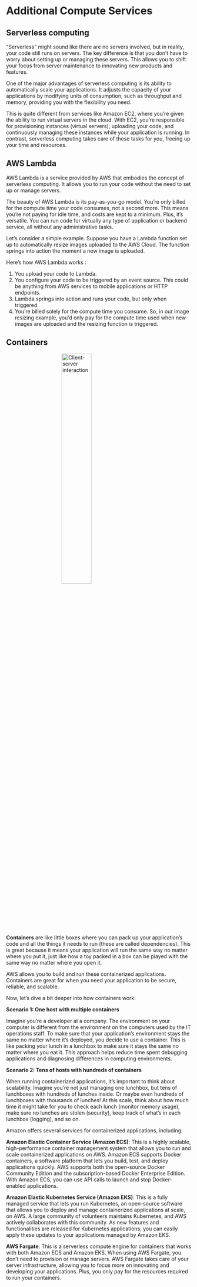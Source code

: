 # **Additional Compute Services**

## **Serverless computing**

“Serverless” might sound like there are no servers involved, but in reality, your code still runs on servers. The key difference is that you don’t have to worry about setting up or managing these servers. This allows you to shift your focus from server maintenance to innovating new products and features.

One of the major advantages of serverless computing is its ability to automatically scale your applications. It adjusts the capacity of your applications by modifying units of consumption, such as throughput and memory, providing you with the flexibility you need.

This is quite different from services like Amazon EC2, where you’re given the ability to run virtual servers in the cloud. With EC2, you’re responsible for provisioning instances (virtual servers), uploading your code, and continuously managing these instances while your application is running. In contrast, serverless computing takes care of these tasks for you, freeing up your time and resources.

## **AWS Lambda**

AWS Lambda is a service provided by AWS that embodies the concept of serverless computing. It allows you to run your code without the need to set up or manage servers.

The beauty of AWS Lambda is its pay-as-you-go model. You’re only billed for the compute time your code consumes, not a second more. This means you’re not paying for idle time, and costs are kept to a minimum. Plus, it’s versatile. You can run code for virtually any type of application or backend service, all without any administrative tasks.

Let’s consider a simple example. Suppose you have a Lambda function set up to automatically resize images uploaded to the AWS Cloud. The function springs into action the moment a new image is uploaded.

Here’s how AWS Lambda works :

1. You upload your code to Lambda.
2. You configure your code to be triggered by an event source. This could be anything from AWS services to mobile applications or HTTP endpoints.
3. Lambda springs into action and runs your code, but only when triggered.
4. You’re billed solely for the compute time you consume. So, in our image resizing example, you’d only pay for the compute time used when new images are uploaded and the resizing function is triggered.

## **Containers**

<img src="awscontainers.jpeg" alt="Client-server interaction" style="width:40%; display: block; margin: auto;">

**Containers** are like little boxes where you can pack up your application’s code and all the things it needs to run (these are called dependencies). This is great because it means your application will run the same way no matter where you put it, just like how a toy packed in a box can be played with the same way no matter where you open it.

AWS allows you to build and run these containerized applications. Containers are great for when you need your application to be secure, reliable, and scalable.

Now, let’s dive a bit deeper into how containers work:

**Scenario 1: One host with multiple containers** 

Imagine you’re a developer at a company. The environment on your computer is different from the environment on the computers used by the IT operations staff. To make sure that your application’s environment stays the same no matter where it’s deployed, you decide to use a container. This is like packing your lunch in a lunchbox to make sure it stays the same no matter where you eat it. This approach helps reduce time spent debugging applications and diagnosing differences in computing environments.

**Scenario 2: Tens of hosts with hundreds of containers** 

When running containerized applications, it’s important to think about scalability. Imagine you’re not just managing one lunchbox, but tens of lunchboxes with hundreds of lunches inside. Or maybe even hundreds of lunchboxes with thousands of lunches! At this scale, think about how much time it might take for you to check each lunch (monitor memory usage), make sure no lunches are stolen (security), keep track of what’s in each lunchbox (logging), and so on.

Amazon offers several services for containerized applications, including:

**Amazon Elastic Container Service (Amazon ECS)**: This is a highly scalable, high-performance container management system that allows you to run and scale containerized applications on AWS. Amazon ECS supports Docker containers, a software platform that lets you build, test, and deploy applications quickly. AWS supports both the open-source Docker Community Edition and the subscription-based Docker Enterprise Edition. With Amazon ECS, you can use API calls to launch and stop Docker-enabled applications.

**Amazon Elastic Kubernetes Service (Amazon EKS)**: This is a fully managed service that lets you run Kubernetes, an open-source software that allows you to deploy and manage containerized applications at scale, on AWS. A large community of volunteers maintains Kubernetes, and AWS actively collaborates with this community. As new features and functionalities are released for Kubernetes applications, you can easily apply these updates to your applications managed by Amazon EKS.

**AWS Fargate**: This is a serverless compute engine for containers that works with both Amazon ECS and Amazon EKS. When using AWS Fargate, you don’t need to provision or manage servers. AWS Fargate takes care of your server infrastructure, allowing you to focus more on innovating and developing your applications. Plus, you only pay for the resources required to run your containers.
